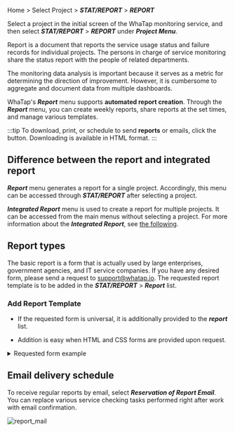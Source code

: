Home > Select Project > **_STAT/REPORT_** > **_REPORT_**

Select a project in the initial screen of the WhaTap monitoring service, and then select **_STAT/REPORT_** > **_REPORT_** under **_Project Menu_**. 

Report is a document that reports the service usage status and failure records for individual projects. The persons in charge of service monitoring share the status report with the people of related departments.

The monitoring data analysis is important because it serves as a metric for determining the direction of improvement. However, it is cumbersome to aggregate and document data from multiple dashboards.  

WhaTap's **_Report_** menu supports **automated report creation**. Through the **_Report_** menu, you can create weekly reports, share reports at the set times, and manage various templates.

:::tip
To download, print, or schedule to send **reports** or emails, click the button. Downloading is available in HTML format.
:::

## Difference between the report and integrated report

**_Report_** menu generates a report for a single project. Accordingly, this menu can be accessed through **_STAT/REPORT_** after selecting a project.

**_Integrated Report_** menu is used to create a report for multiple projects. It can be accessed from the main menus without selecting a project. For more information about the **_Integrated Report_**, see [the following](integrated-report).

## Report types

<!-- 

공통 사용을 위해 해당 이미지 노출하지 않도록 합니다.
![report_overview_02](https://img.whatap.io/media/images/report_overview_02.png)

-->

The basic report is a form that is actually used by large enterprises, government agencies, and IT service companies. If you have any desired form, please send a request to support@whatap.io. The requested report template is to be added in the **_STAT/REPORT_** > **_Report_** list.

### Add Report Template

-   If the requested form is universal, it is additionally provided to the **_report_** list.

-   Addition is easy when HTML and CSS forms are provided upon request.

<details>

<summary> Requested form example </summary>

When requesting an additional report form, it is recommended to attach the desired HTML and CSS forms as shown in the example. See the following example file for more details. 

-   <a target="_blank" href={ require("/exp/custom-report-template.html.zip").default } download>Example file</a>: After downloading, unzip the <span class='api'>zip</span> format to see the example file in the <span class='api'>HTML</span> format. Instructions to CSS and HTML areas for customization are described in the comments in the file.

<iframe src="/exp/custom-report-template.html" height="1050px" width="100%" scrolling="no"></iframe>

</details>

## Email delivery schedule

To receive regular reports by email, select **_Reservation of Report Email_**. You can replace various service checking tasks performed right after work with email confirmation.

![report_mail](/img/report_mail.png)

